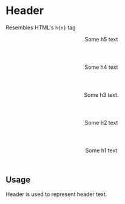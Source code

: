 

<Meta title="Design System|Header" component={Header} />

# Header

Resembles HTML's `h{n}` tag

<Preview>
  <Story name="default">
    <div>
      <Header as="h5">Some h5 text</Header>
      <Header as="h4">Some h4 text</Header>
      <Header>Some h3 text.</Header>
      <Header as="h2">Some h2 text</Header>
      <Header as="h1">Some h1 text</Header>
    </div>
  </Story>
</Preview>

<Props of={Header} />

## Usage

Header is used to represent header text.
